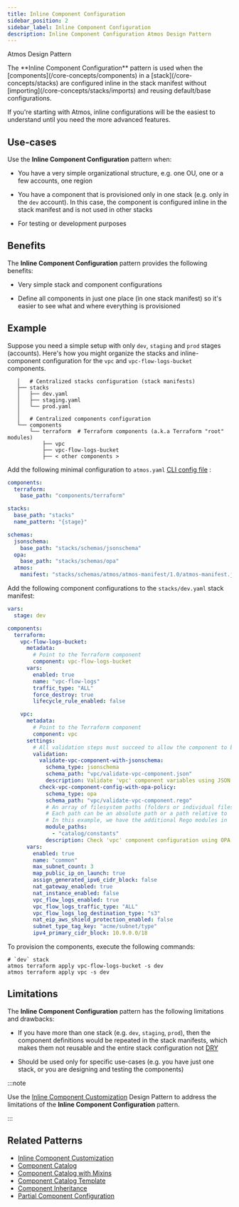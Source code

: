 ```yaml
---
title: Inline Component Configuration
sidebar_position: 2
sidebar_label: Inline Component Configuration
description: Inline Component Configuration Atmos Design Pattern
---
```


<PillBox>Atmos Design Pattern</PillBox>

<Intro>
The **Inline Component Configuration** pattern is used when the [components](/core-concepts/components) in a [stack](/core-concepts/stacks) are configured inline in the stack manifest without [importing](/core-concepts/stacks/imports) and reusing default/base configurations. 
</Intro>

If you're starting with Atmos, inline configurations will be the easiest to understand until you need the more advanced features.

## Use-cases

Use the **Inline Component Configuration** pattern when:

- You have a very simple organizational structure, e.g. one OU, one or a few accounts, one region

- You have a component that is provisioned only in one stack (e.g. only in the `dev` account). In this case, the component is configured inline in the
  stack manifest and is not used in other stacks

- For testing or development purposes

## Benefits

The **Inline Component Configuration** pattern provides the following benefits:

- Very simple stack and component configurations

- Define all components in just one place (in one stack manifest) so it's easier to see what and where everything is provisioned

## Example

Suppose you need a simple setup with only `dev`, `staging` and `prod` stages (accounts). Here's how you might organize the stacks and
inline-component configuration for the `vpc` and `vpc-flow-logs-bucket` components.

```console
   │   # Centralized stacks configuration (stack manifests)
   ├── stacks
   │   ├── dev.yaml
   │   ├── staging.yaml
   │   └── prod.yaml
   │  
   │   # Centralized components configuration
   └── components
       └── terraform  # Terraform components (a.k.a Terraform "root" modules)
           ├── vpc
           ├── vpc-flow-logs-bucket
           ├── < other components >
```

Add the following minimal configuration to `atmos.yaml` [CLI config file](/cli/configuration) :

```yaml title="atmos.yaml"
components:
  terraform:
    base_path: "components/terraform"

stacks:
  base_path: "stacks"
  name_pattern: "{stage}"

schemas:
  jsonschema:
    base_path: "stacks/schemas/jsonschema"
  opa:
    base_path: "stacks/schemas/opa"
  atmos:
    manifest: "stacks/schemas/atmos/atmos-manifest/1.0/atmos-manifest.json"
```

Add the following component configurations to the `stacks/dev.yaml` stack manifest:

```yaml title="stacks/dev.yaml"
vars:
  stage: dev

components:
  terraform:
    vpc-flow-logs-bucket:
      metadata:
        # Point to the Terraform component
        component: vpc-flow-logs-bucket
      vars:
        enabled: true
        name: "vpc-flow-logs"
        traffic_type: "ALL"
        force_destroy: true
        lifecycle_rule_enabled: false

    vpc:
      metadata:
        # Point to the Terraform component
        component: vpc
      settings:
        # All validation steps must succeed to allow the component to be provisioned
        validation:
          validate-vpc-component-with-jsonschema:
            schema_type: jsonschema
            schema_path: "vpc/validate-vpc-component.json"
            description: Validate 'vpc' component variables using JSON Schema
          check-vpc-component-config-with-opa-policy:
            schema_type: opa
            schema_path: "vpc/validate-vpc-component.rego"
            # An array of filesystem paths (folders or individual files) to the additional modules for schema validation
            # Each path can be an absolute path or a path relative to `schemas.opa.base_path` defined in `atmos.yaml`
            # In this example, we have the additional Rego modules in `stacks/schemas/opa/catalog/constants`
            module_paths:
              - "catalog/constants"
            description: Check 'vpc' component configuration using OPA policy
      vars:
        enabled: true
        name: "common"
        max_subnet_count: 3
        map_public_ip_on_launch: true
        assign_generated_ipv6_cidr_block: false
        nat_gateway_enabled: true
        nat_instance_enabled: false
        vpc_flow_logs_enabled: true
        vpc_flow_logs_traffic_type: "ALL"
        vpc_flow_logs_log_destination_type: "s3"
        nat_eip_aws_shield_protection_enabled: false
        subnet_type_tag_key: "acme/subnet/type"
        ipv4_primary_cidr_block: 10.9.0.0/18
```

To provision the components, execute the following commands:

```shell
# `dev` stack
atmos terraform apply vpc-flow-logs-bucket -s dev
atmos terraform apply vpc -s dev
```

## Limitations

The **Inline Component Configuration** pattern has the following limitations and drawbacks:

- If you have more than one stack (e.g. `dev`, `staging`, `prod`), then the component definitions would be repeated in the stack manifests,
  which makes them not reusable and the entire stack configuration not [DRY](https://en.wikipedia.org/wiki/Don%27t_repeat_yourself)

- Should be used only for specific use-cases (e.g. you have just one stack, or you are designing and testing the components)

:::note

Use the [Inline Component Customization](/design-patterns/inline-component-customization) Design Pattern to address the limitations of the
**Inline Component Configuration** pattern.

:::

## Related Patterns

- [Inline Component Customization](/design-patterns/inline-component-customization)
- [Component Catalog](/design-patterns/component-catalog)
- [Component Catalog with Mixins](/design-patterns/component-catalog-with-mixins)
- [Component Catalog Template](/design-patterns/component-catalog-template)
- [Component Inheritance](/design-patterns/component-inheritance)
- [Partial Component Configuration](/design-patterns/partial-component-configuration)
